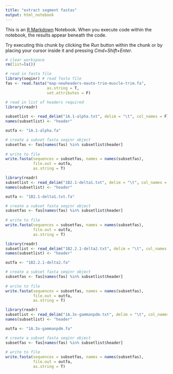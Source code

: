 ```yaml
---
title: "extract segment fastas"
output: html_notebook
---
```


This is an [R Markdown](http://rmarkdown.rstudio.com) Notebook. When you execute code within the notebook, the results appear beneath the code. 

Try executing this chunk by clicking the *Run* button within the chunk or by placing your cursor inside it and pressing *Cmd+Shift+Enter*. 

```r
# clear workspace
rm(list=ls()) 
```

```r
# read in fasta file 
library(seqinr) # read fasta file
fas <- read.fasta("map-newheaders-mauto-trim-muscle-trim.fa", 
                  as.string = T, 
                  set.attributes = F)

```

```r
# read in list of headers required
library(readr)
 
subsetlist <- read_delim("1A.1-alpha.txt", delim = "\t", col_names = F)
names(subsetlist) <- "header"

outfa <- "1A.1-alpha.fa"

# create a subset fasta seqinr object 
subsetfas <- fas[names(fas) %in% subsetlist$header]
  
# write to file 
write.fasta(sequences = subsetfas, names = names(subsetfas), 
            file.out = outfa, 
            as.string = T)
```

```r
library(readr)
subsetlist <- read_delim("1B2.1-delta1.txt", delim = "\t", col_names = F)
names(subsetlist) <- "header"

outfa <- "1B2.1-delta1.txt.fa"

# create a subset fasta seqinr object 
subsetfas <- fas[names(fas) %in% subsetlist$header]
  
# write to file 
write.fasta(sequences = subsetfas, names = names(subsetfas), 
            file.out = outfa, 
            as.string = T)
```

```r
library(readr)
subsetlist <- read_delim("1B2.2.1-delta2.txt", delim = "\t", col_names = F)
names(subsetlist) <- "header"

outfa <- "1B2.2.1-delta2.fa"

# create a subset fasta seqinr object 
subsetfas <- fas[names(fas) %in% subsetlist$header]
  
# write to file 
write.fasta(sequences = subsetfas, names = names(subsetfas), 
            file.out = outfa, 
            as.string = T)
```

```r
library(readr)
subsetlist <- read_delim("1A.3x-gammanpdm.txt", delim = "\t", col_names = F)
names(subsetlist) <- "header"

outfa <- "1A.3x-gammanpdm.fa"

# create a subset fasta seqinr object 
subsetfas <- fas[names(fas) %in% subsetlist$header]
  
# write to file 
write.fasta(sequences = subsetfas, names = names(subsetfas), 
            file.out = outfa, 
            as.string = T)
```